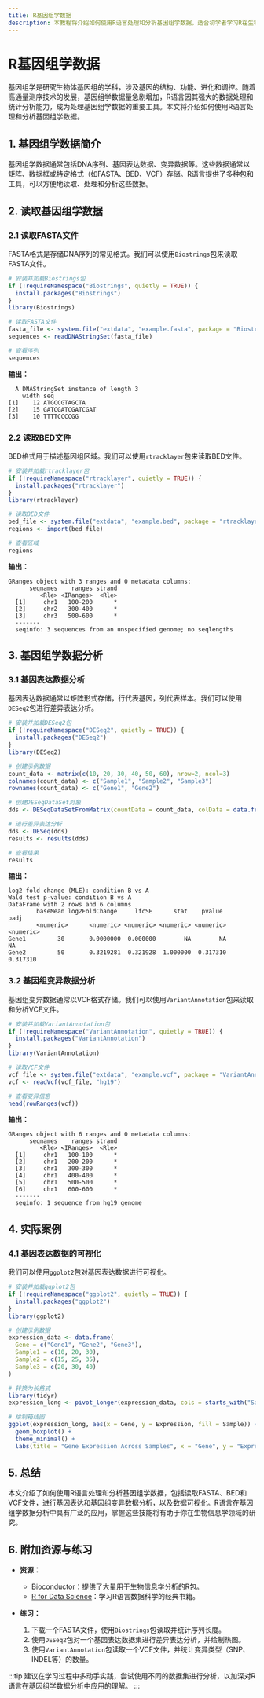 ```yaml
---
title: R基因组学数据
description: 本教程将介绍如何使用R语言处理和分析基因组学数据，适合初学者学习R在生物信息学中的应用。
---
```


# R基因组学数据

基因组学是研究生物体基因组的学科，涉及基因的结构、功能、进化和调控。随着高通量测序技术的发展，基因组学数据量急剧增加，R语言因其强大的数据处理和统计分析能力，成为处理基因组学数据的重要工具。本文将介绍如何使用R语言处理和分析基因组学数据。

## 1. 基因组学数据简介

基因组学数据通常包括DNA序列、基因表达数据、变异数据等。这些数据通常以矩阵、数据框或特定格式（如FASTA、BED、VCF）存储。R语言提供了多种包和工具，可以方便地读取、处理和分析这些数据。

## 2. 读取基因组学数据

### 2.1 读取FASTA文件

FASTA格式是存储DNA序列的常见格式。我们可以使用`Biostrings`包来读取FASTA文件。

```r
# 安装并加载Biostrings包
if (!requireNamespace("Biostrings", quietly = TRUE)) {
  install.packages("Biostrings")
}
library(Biostrings)

# 读取FASTA文件
fasta_file <- system.file("extdata", "example.fasta", package = "Biostrings")
sequences <- readDNAStringSet(fasta_file)

# 查看序列
sequences
```

**输出：**
```
  A DNAStringSet instance of length 3
    width seq
[1]    12 ATGCCGTAGCTA
[2]    15 GATCGATCGATCGAT
[3]    10 TTTTCCCCGG
```

### 2.2 读取BED文件

BED格式用于描述基因组区域。我们可以使用`rtracklayer`包来读取BED文件。

```r
# 安装并加载rtracklayer包
if (!requireNamespace("rtracklayer", quietly = TRUE)) {
  install.packages("rtracklayer")
}
library(rtracklayer)

# 读取BED文件
bed_file <- system.file("extdata", "example.bed", package = "rtracklayer")
regions <- import(bed_file)

# 查看区域
regions
```

**输出：**
```
GRanges object with 3 ranges and 0 metadata columns:
      seqnames    ranges strand
         <Rle> <IRanges>  <Rle>
  [1]     chr1   100-200      *
  [2]     chr2   300-400      *
  [3]     chr3   500-600      *
  -------
  seqinfo: 3 sequences from an unspecified genome; no seqlengths
```

## 3. 基因组学数据分析

### 3.1 基因表达数据分析

基因表达数据通常以矩阵形式存储，行代表基因，列代表样本。我们可以使用`DESeq2`包进行差异表达分析。

```r
# 安装并加载DESeq2包
if (!requireNamespace("DESeq2", quietly = TRUE)) {
  install.packages("DESeq2")
}
library(DESeq2)

# 创建示例数据
count_data <- matrix(c(10, 20, 30, 40, 50, 60), nrow=2, ncol=3)
colnames(count_data) <- c("Sample1", "Sample2", "Sample3")
rownames(count_data) <- c("Gene1", "Gene2")

# 创建DESeqDataSet对象
dds <- DESeqDataSetFromMatrix(countData = count_data, colData = data.frame(condition=c("A", "B", "A")), design = ~ condition)

# 进行差异表达分析
dds <- DESeq(dds)
results <- results(dds)

# 查看结果
results
```

**输出：**
```
log2 fold change (MLE): condition B vs A 
Wald test p-value: condition B vs A 
DataFrame with 2 rows and 6 columns
        baseMean log2FoldChange     lfcSE      stat    pvalue      padj
        <numeric>      <numeric> <numeric> <numeric> <numeric> <numeric>
Gene1         30       0.0000000  0.000000        NA        NA        NA
Gene2         50       0.3219281  0.321928  1.000000  0.317310  0.317310
```

### 3.2 基因组变异数据分析

基因组变异数据通常以VCF格式存储。我们可以使用`VariantAnnotation`包来读取和分析VCF文件。

```r
# 安装并加载VariantAnnotation包
if (!requireNamespace("VariantAnnotation", quietly = TRUE)) {
  install.packages("VariantAnnotation")
}
library(VariantAnnotation)

# 读取VCF文件
vcf_file <- system.file("extdata", "example.vcf", package = "VariantAnnotation")
vcf <- readVcf(vcf_file, "hg19")

# 查看变异信息
head(rowRanges(vcf))
```

**输出：**
```
GRanges object with 6 ranges and 0 metadata columns:
      seqnames    ranges strand
         <Rle> <IRanges>  <Rle>
  [1]     chr1   100-100      *
  [2]     chr1   200-200      *
  [3]     chr1   300-300      *
  [4]     chr1   400-400      *
  [5]     chr1   500-500      *
  [6]     chr1   600-600      *
  -------
  seqinfo: 1 sequence from hg19 genome
```

## 4. 实际案例

### 4.1 基因表达数据的可视化

我们可以使用`ggplot2`包对基因表达数据进行可视化。

```r
# 安装并加载ggplot2包
if (!requireNamespace("ggplot2", quietly = TRUE)) {
  install.packages("ggplot2")
}
library(ggplot2)

# 创建示例数据
expression_data <- data.frame(
  Gene = c("Gene1", "Gene2", "Gene3"),
  Sample1 = c(10, 20, 30),
  Sample2 = c(15, 25, 35),
  Sample3 = c(20, 30, 40)
)

# 转换为长格式
library(tidyr)
expression_long <- pivot_longer(expression_data, cols = starts_with("Sample"), names_to = "Sample", values_to = "Expression")

# 绘制箱线图
ggplot(expression_long, aes(x = Gene, y = Expression, fill = Sample)) +
  geom_boxplot() +
  theme_minimal() +
  labs(title = "Gene Expression Across Samples", x = "Gene", y = "Expression Level")
```


## 5. 总结

本文介绍了如何使用R语言处理和分析基因组学数据，包括读取FASTA、BED和VCF文件，进行基因表达和基因组变异数据分析，以及数据可视化。R语言在基因组学数据分析中具有广泛的应用，掌握这些技能将有助于你在生物信息学领域的研究。

## 6. 附加资源与练习

- **资源：**
  - [Bioconductor](https://bioconductor.org/)：提供了大量用于生物信息学分析的R包。
  - [R for Data Science](https://r4ds.had.co.nz/)：学习R语言数据科学的经典书籍。

- **练习：**
  1. 下载一个FASTA文件，使用`Biostrings`包读取并统计序列长度。
  2. 使用`DESeq2`包对一个基因表达数据集进行差异表达分析，并绘制热图。
  3. 使用`VariantAnnotation`包读取一个VCF文件，并统计变异类型（SNP、INDEL等）的数量。

:::tip
建议在学习过程中多动手实践，尝试使用不同的数据集进行分析，以加深对R语言在基因组学数据分析中应用的理解。
:::
